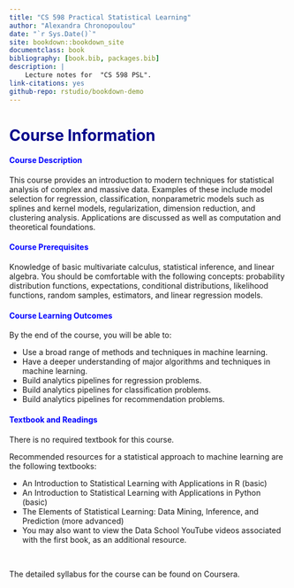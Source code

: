 ```yaml
--- 
title: "CS 598 Practical Statistical Learning"
author: "Alexandra Chronopoulou"
date: "`r Sys.Date()`"
site: bookdown::bookdown_site
documentclass: book
bibliography: [book.bib, packages.bib]
description: |
    Lecture notes for  "CS 598 PSL".
link-citations: yes
github-repo: rstudio/bookdown-demo
---
```




# <font color="darkblue"> Course Information </font>  {-} 

#### <font color="blue"> Course Description </font>  {-} 

This course provides an introduction to modern techniques for statistical analysis of complex and massive data. Examples of these include model selection for regression, classification, nonparametric models such as splines and kernel models, regularization, dimension reduction, and clustering analysis. Applications are discussed as well as computation and theoretical foundations. 

#### <font color="blue">Course Prerequisites </font>  {-} 

Knowledge of basic multivariate calculus, statistical inference, and linear algebra. You should be comfortable with the following concepts: probability distribution functions, expectations, conditional distributions, likelihood functions, random samples, estimators, and linear regression models. 


#### <font color="blue"> Course Learning Outcomes </font>  {-} 

By the end of the course, you will be able to:

* Use a broad range of methods and techniques in machine learning.
* Have a deeper understanding of major algorithms and techniques in machine learning.
* Build analytics pipelines for regression problems.
* Build analytics pipelines for classification problems.
* Build analytics pipelines for recommendation problems. 

#### <font color="blue"> Textbook and Readings </font>  {-} 

There is no required textbook for this course. 

Recommended resources for a statistical approach to machine learning are the following textbooks:

* An Introduction to Statistical Learning with Applications in R (basic)
* An Introduction to Statistical Learning with Applications in Python (basic)
* The Elements of Statistical Learning: Data Mining, Inference, and Prediction (more advanced)
* You may also want to view the  Data School YouTube videos associated with the first book, as an additional resource.  

<br>
<p> The detailed syllabus for the course can be found on Coursera.